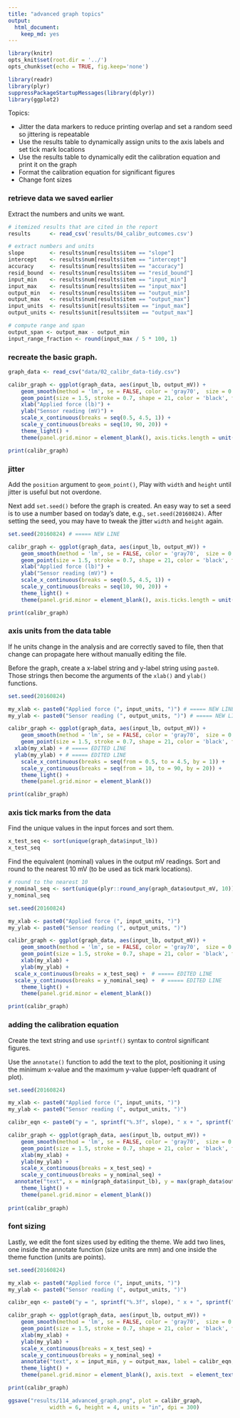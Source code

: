 ```yaml
---
title: "advanced graph topics"
output:
  html_document:
    keep_md: yes
---
```


```r
library(knitr)
opts_knit$set(root.dir = '../')
opts_chunk$set(echo = TRUE, fig.keep='none')
```

```r
library(readr)
library(plyr)
suppressPackageStartupMessages(library(dplyr))
library(ggplot2)
```

Topics: 

- Jitter the data markers to reduce printing overlap and set a random seed so jittering is repeatable 
- Use the results table to dynamically assign units to the axis labels and set  tick mark locations
- Use the results table to dynamically edit the calibration equation and print it on the graph
- Format the calibration equation for significant figures
- Change font sizes

### retrieve data we saved earlier

Extract the numbers and units we want. 

```r
# itemized results that are cited in the report 
results      <- read_csv('results/04_calibr_outcomes.csv')

# extract numbers and units
slope        <- results$num[results$item == "slope"]
intercept    <- results$num[results$item == "intercept"]
accuracy     <- results$num[results$item == "accuracy"]
resid_bound  <- results$num[results$item == "resid_bound"]
input_min    <- results$num[results$item == "input_min"]
input_max    <- results$num[results$item == "input_max"]
output_min   <- results$num[results$item == "output_min"]
output_max   <- results$num[results$item == "output_max"]
input_units  <- results$unit[results$item == "input_max"]
output_units <- results$unit[results$item == "output_max"]

# compute range and span
output_span <- output_max - output_min
input_range_fraction <- round(input_max / 5 * 100, 1)
```


### recreate the basic graph. 

```r
graph_data <- read_csv("data/02_calibr_data-tidy.csv")

calibr_graph <- ggplot(graph_data, aes(input_lb, output_mV)) +
    geom_smooth(method = 'lm', se = FALSE, color = 'gray70',  size = 0.5) + 
    geom_point(size = 1.5, stroke = 0.7, shape = 21, color = 'black', fill= 'gray70') +
    xlab("Applied force (lb)") + 
    ylab("Sensor reading (mV)") +
    scale_x_continuous(breaks = seq(0.5, 4.5, 1)) +
    scale_y_continuous(breaks = seq(10, 90, 20)) +
    theme_light() +
    theme(panel.grid.minor = element_blank(), axis.ticks.length = unit(2, "mm"))

print(calibr_graph)
```

### jitter

Add the `position` argument to `geom_point()`, Play with `width` and `height` until jitter is useful but not overdone. 

Next add `set.seed()` before the graph is created. An easy way to set a seed is to use a number based on today's date, e.g., `set.seed(20160824)`. After setting the seed, you may have to tweak the jitter `width` and `height` again. 

```r
set.seed(20160824) # ===== NEW LINE

calibr_graph <- ggplot(graph_data, aes(input_lb, output_mV)) +
    geom_smooth(method = 'lm', se = FALSE, color = 'gray70',  size = 0.5) + 
    geom_point(size = 1.5, stroke = 0.7, shape = 21, color = 'black', fill= 'gray70', position = position_jitter(width = 0.08, height = 0)) + # ===== ADD POSITION ARGUMENT
    xlab("Applied force (lb)") + 
    ylab("Sensor reading (mV)") +
    scale_x_continuous(breaks = seq(0.5, 4.5, 1)) +
    scale_y_continuous(breaks = seq(10, 90, 20)) +
    theme_light() +
    theme(panel.grid.minor = element_blank(), axis.ticks.length = unit(2, "mm"))

print(calibr_graph)
```

### axis units from the data table

If he units change in the analysis and are correctly saved to file, then that change can propagate here without manually editing the file. 

Before the graph, create a x-label string and y-label string using `paste0`. Those strings then become the arguments of the `xlab()` and `ylab()` functions. 

```r
set.seed(20160824)

my_xlab <- paste0("Applied force (", input_units, ")") # ===== NEW LINE
my_ylab <- paste0("Sensor reading (", output_units, ")") # ===== NEW LINE

calibr_graph <- ggplot(graph_data, aes(input_lb, output_mV)) +
    geom_smooth(method = 'lm', se = FALSE, color = 'gray70',  size = 0.5) + 
    geom_point(size = 1.5, stroke = 0.7, shape = 21, color = 'black', fill= 'gray70', position = position_jitter(width = 0.08, height = 0)) + 
  xlab(my_xlab) + # ===== EDITED LINE
  ylab(my_ylab) + # ===== EDITED LINE
	scale_x_continuous(breaks = seq(from = 0.5, to = 4.5, by = 1)) +
	scale_y_continuous(breaks = seq(from = 10, to = 90, by = 20)) +
	theme_light() +
	theme(panel.grid.minor = element_blank())

print(calibr_graph)
```

### axis tick marks from the data

Find the unique values in the input forces and sort them. 

```r
x_test_seq <- sort(unique(graph_data$input_lb))
x_test_seq
```

Find the equivalent (nominal) values in the output mV readings. Sort and round to the nearest 10 mV (to be used as tick mark locations). 

```r
# round to the nearest 10
y_nominal_seq <- sort(unique(plyr::round_any(graph_data$output_mV, 10)))
y_nominal_seq
```

```r
set.seed(20160824)

my_xlab <- paste0("Applied force (", input_units, ")")
my_ylab <- paste0("Sensor reading (", output_units, ")")

calibr_graph <- ggplot(graph_data, aes(input_lb, output_mV)) +
    geom_smooth(method = 'lm', se = FALSE, color = 'gray70',  size = 0.5) + 
    geom_point(size = 1.5, stroke = 0.7, shape = 21, color = 'black', fill= 'gray70', position = position_jitter(width = 0.08, height = 0)) + 
	xlab(my_xlab) + 
	ylab(my_ylab) +
  scale_x_continuous(breaks = x_test_seq) +  # ===== EDITED LINE
  scale_y_continuous(breaks = y_nominal_seq) +  # ===== EDITED LINE
	theme_light() +
	theme(panel.grid.minor = element_blank())

print(calibr_graph)
```


### adding the calibration equation

Create the text string and use `sprintf()` syntax to control significant figures.

Use the `annotate()` function to add the text to the plot, positioning it using the minimum x-value and the maximum y-value (upper-left quadrant of plot).  

```r
set.seed(20160824)

my_xlab <- paste0("Applied force (", input_units, ")")
my_ylab <- paste0("Sensor reading (", output_units, ")")

calibr_eqn <- paste0("y = ", sprintf("%.3f", slope), " x + ", sprintf("%.3f", intercept)) # ===== NEW LINE

calibr_graph <- ggplot(graph_data, aes(input_lb, output_mV)) +
    geom_smooth(method = 'lm', se = FALSE, color = 'gray70',  size = 0.5) + 
    geom_point(size = 1.5, stroke = 0.7, shape = 21, color = 'black', fill= 'gray70', position = position_jitter(width = 0.08, height = 0)) + 
	xlab(my_xlab) + 
	ylab(my_ylab) +
	scale_x_continuous(breaks = x_test_seq) +
	scale_y_continuous(breaks = y_nominal_seq) +
  annotate("text", x = min(graph_data$input_lb), y = max(graph_data$output_mV), label = calibr_eqn, family = "serif", fontface = "italic", hjust = "left", vjust = "top") +  # ===== NEW LINE
	theme_light() +
	theme(panel.grid.minor = element_blank())
		
print(calibr_graph)
```

### font sizing

Lastly, we edit the font sizes used by editing the theme. We add two lines, one inside the annotate function (size units are mm) and one inside the theme function (units are points). 

```r
set.seed(20160824)

my_xlab <- paste0("Applied force (", input_units, ")")
my_ylab <- paste0("Sensor reading (", output_units, ")")

calibr_eqn <- paste0("y = ", sprintf("%.3f", slope), " x + ", sprintf("%.3f", intercept)) 

calibr_graph <- ggplot(graph_data, aes(input_lb, output_mV)) +
    geom_smooth(method = 'lm', se = FALSE, color = 'gray70',  size = 0.5) + 
    geom_point(size = 1.5, stroke = 0.7, shape = 21, color = 'black', fill= 'gray70', position = position_jitter(width = 0.08, height = 0)) + 
	xlab(my_xlab) + 
	ylab(my_ylab) +
	scale_x_continuous(breaks = x_test_seq) +
	scale_y_continuous(breaks = y_nominal_seq) +
	annotate("text", x = input_min, y = output_max, label = calibr_eqn, family = "serif", fontface = "italic", hjust = "left", vjust = "top", size = 11/2.85) + # ===== ADD SIZE ARGUMENTS in mm (convert using 2.85 pt/mm)
	theme_light() +
	theme(panel.grid.minor = element_blank(), axis.text  = element_text(size = 10), axis.title = element_text(size = 10)) # ===== ADD SIZE ARGUMENTS in points

print(calibr_graph)

ggsave("results/114_advanced_graph.png", plot = calibr_graph, 
			 width = 6, height = 4, units = "in", dpi = 300)
```

